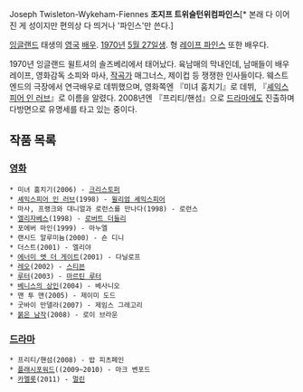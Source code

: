 Joseph Twisleton-Wykeham-Fiennes
'''조지프 트위슬턴위컴파인스'''[* 본래 다 이어진 게 성이지만 편의상 다 띄거나 '파인스'만 쓴다.]

[[잉글랜드]] 태생의 [[영국]] [[배우]]. [[1970년]] [[5월 27일]]생. 형 [[레이프 파인스]] 또한 배우다.

1970년 잉글랜드 윌트셔의 솔즈베리에서 태어났다. 육남매의 막내인데, 남매들이 배우 레이프, 영화감독 소피와 마사, [[작곡가]] 매그너스, 제이컵 등 쟁쟁한 인사들이다. 웨스트엔드의 극장에서 연극배우로 데뷔했으며, 영화쪽엔 『미녀 훔치기』로 데뷔, 『[[셰익스피어 인 러브]]』로 이름을 알렸다. 2008년엔 『프리티/핸섬』으로 [[드라마]]에도 진출하며 다방면으로 유명세를 타고 있는 중이다.

== 작품 목록 ==
=== [[영화]] ===
 * 미녀 훔치기(2006) - [[크리스토퍼]]
 * [[셰익스피어 인 러브]](1998) - [[윌리엄 셰익스피어]]
 * 마사, 프랭크와 대니얼과 로런스를 만나다(1998) - 로런스
 * [[엘리자베스]](1998) - [[로버트 더들리]]
 * 포에버 마인(1999) - 마누엘
 * 랜시드 알루미늄(2000) - 숀 디니
 * 더스트(2001) - 엘리야
 * [[에너미 앳 더 게이트]](2001) - 다닐로프
 * [[레오]](2002) - [[스티븐]]
 * [[루터]](2003) - [[마르틴 루터]]
 * [[베니스의 상인]](2004) - 베사니오
 * 맨 투 맨(2005) - 제이미 도드
 * 굿바이 만델라(2007) - 제임스 그레고리
 * [[붉은 남작]](2008) - 로이 브라운

=== [[드라마]] ===
 * 프리티/핸섬(2008) - 밥 피츠페인
 * [[플래시포워드]]((2009~2010) - 마크 벤포드
 * [[카멜롯]](2011) - [[멀린]]
